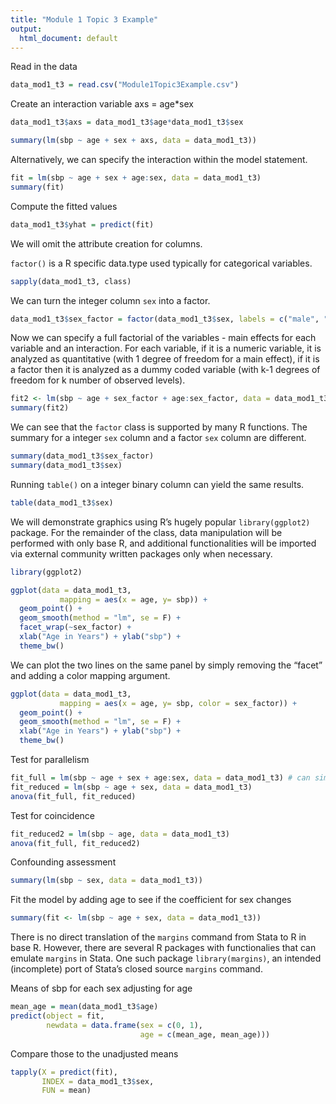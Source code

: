 ```yaml
---
title: "Module 1 Topic 3 Example"
output:
  html_document: default
---
```



Read in the data

```r
data_mod1_t3 = read.csv("Module1Topic3Example.csv")
```

Create an interaction variable axs = age*sex
```r
data_mod1_t3$axs = data_mod1_t3$age*data_mod1_t3$sex
```


```r
summary(lm(sbp ~ age + sex + axs, data = data_mod1_t3))
```
Alternatively, we can specify the interaction within the model statement.
```r
fit = lm(sbp ~ age + sex + age:sex, data = data_mod1_t3)
summary(fit)
```


Compute the fitted values
```r
data_mod1_t3$yhat = predict(fit)
```

We will omit the attribute creation for columns.

`factor()` is a R specific data.type used typically for categorical variables.

```r
sapply(data_mod1_t3, class)
```

We can turn the integer column `sex` into a factor. 

```r
data_mod1_t3$sex_factor = factor(data_mod1_t3$sex, labels = c("male", "female"))
```

Now we can specify a full factorial of the variables - main effects for each variable and an interaction. For each variable, if it is a numeric variable, it is analyzed as quantitative (with 1 degree of freedom for a main effect), if it is a factor then it is analyzed as a dummy coded variable (with k-1 degrees of freedom for k number of observed levels).

```r
fit2 <- lm(sbp ~ age + sex_factor + age:sex_factor, data = data_mod1_t3)
summary(fit2)
```


We can see that the `factor` class is supported by many R functions. The summary for a integer `sex` column and a factor `sex` column are different.

```r
summary(data_mod1_t3$sex_factor)
summary(data_mod1_t3$sex)
```

Running `table()` on a integer binary column can yield the same results.
```r
table(data_mod1_t3$sex)
```

We will demonstrate graphics using R's hugely popular `library(ggplot2)` package. For the remainder of the class, data manipulation will be performed with only base R, and additional functionalities will be imported via external community written packages only when necessary. 

```r
library(ggplot2)
```

```r
ggplot(data = data_mod1_t3, 
           mapping = aes(x = age, y= sbp)) +
  geom_point() +
  geom_smooth(method = "lm", se = F) + 
  facet_wrap(~sex_factor) + 
  xlab("Age in Years") + ylab("sbp") +
  theme_bw()
```

We can plot the two lines on the same panel by simply removing the "facet" and adding a color mapping argument.

```r
ggplot(data = data_mod1_t3, 
           mapping = aes(x = age, y= sbp, color = sex_factor)) +
  geom_point() +
  geom_smooth(method = "lm", se = F) + 
  xlab("Age in Years") + ylab("sbp") +
  theme_bw()
```

Test for parallelism
```r
fit_full = lm(sbp ~ age + sex + age:sex, data = data_mod1_t3) # can simply use sbp ~ age*sex
fit_reduced = lm(sbp ~ age + sex, data = data_mod1_t3)
anova(fit_full, fit_reduced)
```

Test for coincidence

```r
fit_reduced2 = lm(sbp ~ age, data = data_mod1_t3)
anova(fit_full, fit_reduced2)
```

Confounding assessment
```r
summary(lm(sbp ~ sex, data = data_mod1_t3))
```

Fit the model by adding age to see if the coefficient for sex changes
```r
summary(fit <- lm(sbp ~ age + sex, data = data_mod1_t3))
```

There is no direct translation of the `margins` command from Stata to R in base R. However, there are several R packages with functionalies that can emulate `margins` in Stata. One such package `library(margins)`, an intended (incomplete) port of Stata's closed source `margins` command. 

Means of sbp for each sex adjusting for age
```r
mean_age = mean(data_mod1_t3$age)
predict(object = fit,
        newdata = data.frame(sex = c(0, 1), 
                             age = c(mean_age, mean_age)))
```

Compare those to the unadjusted means
```r
tapply(X = predict(fit),
       INDEX = data_mod1_t3$sex,
       FUN = mean)
```